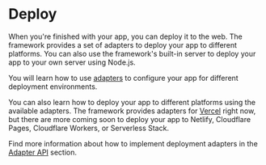 # Deploy

When you're finished with your app, you can deploy it to the web. The framework provides a set of adapters to deploy your app to different platforms. You can also use the framework's built-in server to deploy your app to your own server using Node.js.

You will learn how to use [adapters](/deploy/adapters) to configure your app for different deployment environments.

You can also learn how to deploy your app to different platforms using the available adapters. The framework provides adapters for [Vercel](/deploy/vercel) right now, but there are more coming soon to deploy your app to Netlify, Cloudflare Pages, Cloudflare Workers, or Serverless Stack.

Find more information about how to implement deployment adapters in the [Adapter API](/deploy/api) section.
